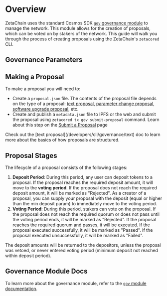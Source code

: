 

# Overview

ZetaChain uses the standard Cosmos SDK [`gov` governance
module](https://docs.cosmos.network/v0.46/modules/gov/) to manage the network.
This module allows for the creation of proposals, which can be voted on by
stakers of the network. This guide will walk you through the process of creating
proposals using the ZetaChain's `zetacored` CLI.

## Governance Parameters

<GovParams />

## Making a Proposal

To make a proposal you will need to:

- Create a `proposal.json` file. The contents of the proposal file depends on
  the type of a proposal: [text proposal](/developers/cli/governance/text),
  [parameter change proposal](/developers/cli/governance/parameter), [software
  upgrade proposal](/developers/cli/governance/upgrade), etc.
- Create and publish a `metadata.json` file to IPFS or the web and submit the
  proposal using `zetacored tx gov submit-proposal` command. Learn about this
  step on the [Submit a Proposal](/developers/cli/governance/submit) page

<Alert variant="tip">
  Check out the [text proposal](/developers/cli/governance/text) doc to learn more about the basics of how proposals are
  structured.
</Alert>

## Proposal Stages

The lifecycle of a proposal consists of the following stages:

1. **Deposit Period**: During this period, any user can deposit tokens to a
   proposal. If the proposal reaches the required deposit amount, it will move
   to the **voting period**. If the proposal does not reach the required deposit
   amount, it will be marked as "Rejected". As a creator of a proposal, you can
   supply your proposal with the deposit (equal or higher than the min deposit
   param) to immediately move to the voting period.
2. **Voting Period**: During this period, stakers can vote on the proposal. If
   the proposal does not reach the required quorum or does not pass until the
   voting period ends, it will be marked as "Rejected". If the proposal reaches
   the required quorum and passes, it will be executed. If the proposal executed
   successfully, it will be marked as "Passed". If the proposal executed
   unsuccessfully, it will be marked as "Failed".

The deposit amounts will be returned to the depositors, unless the proposal was
vetoed, or never entered voting period (minimum deposit not reached within
deposit period).

## Governance Module Docs

To learn more about the governance module, refer to the [`gov` module
documentation](https://docs.cosmos.network/v0.46/modules/gov/).
